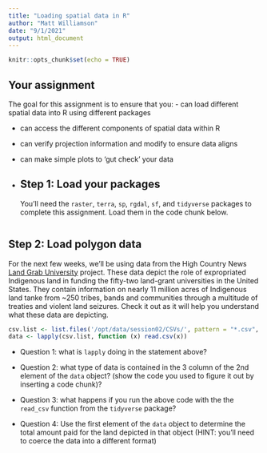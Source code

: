 ```yaml
---
title: "Loading spatial data in R"
author: "Matt Williamson"
date: "9/1/2021"
output: html_document
---
```


```r
knitr::opts_chunk$set(echo = TRUE)
```


## Your assignment

The goal for this assignment is to ensure that you:
- can load different spatial data into R using different packages

- can access the different components of spatial data within R

- can verify projection information and modify to ensure data aligns

- can make simple plots to 'gut check' your data
- 
## Step 1: Load your packages
You'll need the `raster`, `terra`, `sp`, `rgdal`, `sf`, and `tidyverse` packages to complete this assignment. Load them in the code chunk below.

```r

```


## Step 2: Load polygon data

For the next few weeks, we'll be using data from the High Country News [Land Grab University](https://www.landgrabu.org/) project. These data depict the role of expropriated Indigenous land in funding the fifty-two land-grant universities in the United States. They contain information on nearly 11 million acres of Indigenous land tanke from ~250 tribes, bands and communities through a multitude of treaties and violent land seizures. Check it out as it will help you understand what these data are depicting.

```r
csv.list <- list.files('/opt/data/session02/CSVs/', pattern = "*.csv", full.names = TRUE)
data <- lapply(csv.list, function (x) read.csv(x))
```
* Question 1: what is `lapply` doing in the statement above?

* Question 2: what type of data is contained in the 3 column of the 2nd element of the `data` object? (show the code you used to figure it out by inserting a code chunk)?

* Question 3: what happens if you run the above code with the the `read_csv` function from the `tidyverse` package?

* Question 4: Use the first element of the `data` object to determine the total amount paid for the land depicted in that object (HINT: you'll need to coerce the data into a different format)

